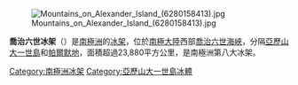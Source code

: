 [[Image:Mountains_on_Alexander_Island_(6280158413).jpg|thumb]]

{{coord|71|45|S|68|00|W|scale:4000000_source:GNIS |display=title}}

'''喬治六世冰架'''（{{lang-en|George VI Ice Shelf}}）是[[南極洲|南極洲]]的[[冰架|冰架]]，位於[[南極大陸|南極大陸]]西部[[喬治六世海峽|喬治六世海峽]]，分隔[[亞歷山大一世島|亞歷山大一世島]]和[[帕爾默地|帕爾默地]]，面積超過23,880平方公里，是南極洲第八大冰架。

{{DEFAULTSORT:George VI Ice Shelf}}
[[Category:南極洲冰架|Category:南極洲冰架]]
[[Category:亞歷山大一世島冰體|Category:亞歷山大一世島冰體]]


{{AlexanderIsland-geo-stub}}